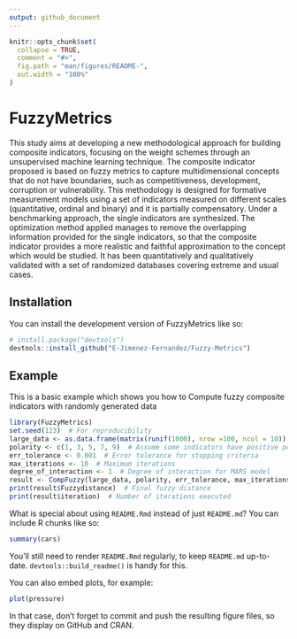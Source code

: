```yaml
---
output: github_document
---
```


<!-- README.md is generated from README.Rmd. Please edit that file -->

```r
knitr::opts_chunk$set(
  collapse = TRUE,
  comment = "#>",
  fig.path = "man/figures/README-",
  out.width = "100%"
)
```

# FuzzyMetrics

<!-- badges: start -->
<!-- badges: end -->

This study aims at developing a new methodological approach for building composite indicators, focusing
on the weight schemes through an unsupervised machine learning technique. The composite indicator
proposed is based on fuzzy metrics to capture multidimensional concepts that do not have boundaries, such as competitiveness, development, corruption or vulnerability. This methodology is designed for formative measurement models using a set of indicators measured on different scales (quantitative, ordinal and binary) and it is partially compensatory. Under a benchmarking approach, the single indicators are synthesized.
The optimization method applied manages to remove the overlapping information provided for the single
indicators, so that the composite indicator provides a more realistic and faithful approximation to the concept
which would be studied. It has been quantitatively and qualitatively validated with a set of randomized
databases covering extreme and usual cases.

## Installation

You can install the development version of FuzzyMetrics like so:

``` r
# install.package("devtools")
devtools::install_github("E-Jimenez-Fernandez/Fuzzy-Metrics")

```

## Example

This is a basic example which shows you how to  Compute fuzzy composite indicators with randomly generated data

```r
library(FuzzyMetrics)
set.seed(123)  # For reproducibility
large_data <- as.data.frame(matrix(runif(1000), nrow =100, ncol = 10))  # 100 rows, 10 columns
polarity <- c(1, 3, 5, 7, 9)  # Assume some indicators have positive polarity
err_tolerance <- 0.001  # Error tolerance for stopping criteria
max_iterations <- 10  # Maximum iterations
degree_of_interaction <- 1  # Degree of interaction for MARS model
result <- CompFuzzy(large_data, polarity, err_tolerance, max_iterations, degree_of_interaction)
print(result$Fuzzydistance)  # Final fuzzy distance
print(result$iteration)  # Number of iterations executed

```

What is special about using `README.Rmd` instead of just `README.md`? You can include R chunks like so:

```r
summary(cars)
```

You'll still need to render `README.Rmd` regularly, to keep `README.md` up-to-date. `devtools::build_readme()` is handy for this.

You can also embed plots, for example:

```r
plot(pressure)
```

In that case, don't forget to commit and push the resulting figure files, so they display on GitHub and CRAN.

